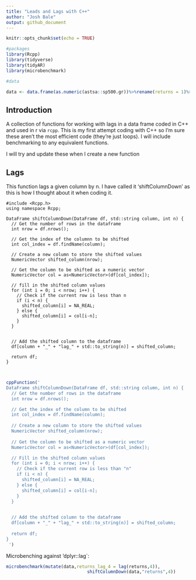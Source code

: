 ```yaml
---
title: "Leads and Lags with C++"
author: "Josh Bale"
output: github_document
---
```


```r
knitr::opts_chunk$set(echo = TRUE)

#packages
library(Rcpp)
library(tidyverse)
library(tidyAR)
library(microbenchmark)

#data

data <- data.frame(as.numeric(astsa::sp500.gr))%>%rename(returns = 1)%>%mutate(double = returns*2, triple = returns*3)

```

## Introduction

A collection of functions for working with lags in a data frame coded in C++ and used in r via `rcpp`. This is my first attempt coding with C++ so I'm sure these aren't the most efficient code  (they're just loops). I will include benchmarking to any equivalent functions.

I will try and update these when I create a new function

## Lags

This function lags a given column by n. I have called it 'shiftColumnDown' as this is how I thought about it when coding it.

```Rcpp
#include <Rcpp.h>
using namespace Rcpp;

DataFrame shiftColumnDown(DataFrame df, std::string column, int n) {
  // Get the number of rows in the dataframe
  int nrow = df.nrows();

  // Get the index of the columnn to be shifted
  int col_index = df.findName(column);
  
  // Create a new column to store the shifted values
  NumericVector shifted_column(nrow);
  
  // Get the column to be shifted as a numeric vector
  NumericVector col = as<NumericVector>(df[col_index]);

  // fill in the shifted column values
  for (int i = 0; i < nrow; i++) {
    // Check if the current row is less than n
    if (i < n) {
      shifted_column[i] = NA_REAL;
    } else {
      shifted_column[i] = col[i-n];
    }
  }

  
  // Add the shifted column to the dataframe
  df[column + "_" + "lag_" + std::to_string(n)] = shifted_column;
  
  return df;
}



```


```r

cppFunction('
DataFrame shiftColumnDown(DataFrame df, std::string column, int n) {
  // Get the number of rows in the dataframe
  int nrow = df.nrows();

  // Get the index of the column to be shifted
  int col_index = df.findName(column);
  
  // Create a new column to store the shifted values
  NumericVector shifted_column(nrow);
  
  // Get the column to be shifted as a numeric vector
  NumericVector col = as<NumericVector>(df[col_index]);

  // Fill in the shifted column values
  for (int i = 0; i < nrow; i++) {
    // Check if the current row is less than "n"
    if (i < n) {
      shifted_column[i] = NA_REAL;
    } else {
      shifted_column[i] = col[i-n];
    }
  }

  
  // Add the shifted column to the dataframe
  df[column + "_" + "lag_" + std::to_string(n)] = shifted_column;
  
  return df;
}
 ')


```

Microbenching against 'dplyr::lag`:

```r
microbenchmark(mutate(data,returns_lag_4 = lag(returns,4)),
                               shiftColumnDown(data,"returns",4))
```

